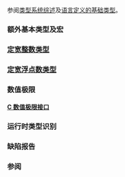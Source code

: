 {{title|类型支持（基本类型、RTTI）}}
{{cpp/types/navbar}}

参阅[[cpp/language/type|类型系统综述]]及[[cpp/language/types|语言定义的基础类型]]。

===额外基本类型及宏===
{{dsc begin}}
{{dsc header|cstddef}}
{{dsc inc|cpp/types/dsc size_t}}
{{dsc inc|cpp/types/dsc ptrdiff_t}}
{{dsc inc|cpp/types/dsc nullptr_t}}
{{dsc inc|cpp/types/dsc NULL}}
{{dsc inc|cpp/types/dsc max_align_t}}
{{dsc inc|cpp/types/dsc offsetof}}
{{dsc inc|cpp/types/dsc byte}}
{{dsc break}}
{{dsc sep}}
{{dsc header|cstdbool|{{mark deprecated}} {{mark until c++20}}}}
{{dsc header|stdbool.h}}
{{dsc inc|cpp/types/dsc bool_true_false_are_defined}}
{{dsc sep}}
{{dsc header|cstdalign|{{mark deprecated}} {{mark until c++20}}}}
{{dsc header|stdalign.h}}
{{dsc inc|cpp/types/dsc alignas_is_defined}}
{{dsc inc|cpp/types/dsc alignof_is_defined}}
{{dsc end}}

===[[cpp/types/integer |定宽整数类型]] {{mark since c++11}}===

===[[cpp/types/floating-point|定宽浮点数类型]] {{mark since c++23}}===

===数值极限===
{{dsc begin}}
{{dsc header|limits}}
{{dsc inc|cpp/types/dsc numeric_limits}}
{{dsc end}}

====[[cpp/types/climits|C 数值极限接口]]====

===运行时类型识别===
{{dsc begin}}
{{dsc header|typeinfo}}
{{dsc inc|cpp/types/dsc type_info}}
{{dsc inc|cpp/types/dsc bad_typeid}}
{{dsc inc|cpp/types/dsc bad_cast}}
{{dsc sep}}
{{dsc header|typeindex}}
{{dsc inc|cpp/types/dsc type_index}}
{{dsc end}}

===缺陷报告===
{{dr list begin}}
{{dr list item|wg=lwg|dr=4036|std=C++11|before={{tt|__alignof_is_defined}} 在 C++ 标准中欠缺规定|after=指定并弃用}}
{{dr list end}}

===参阅===
{{dsc begin}}
{{dsc|[[cpp/meta#类型特征|类型特征与元编程库]]}}
{{dsc see c|c/types|类型支持库|nomono=true}}
{{dsc end}}

{{langlinks|de|en|es|fr|it|ja|pt|ru}}
